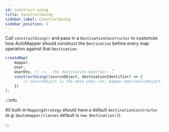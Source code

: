 ```yaml
---
id: construct-using
title: ConstructUsing
sidebar_label: ConstructUsing
sidebar_position: 5
---
```


Call `constructUsing()` and pass in a `DestinationConstructor` to customize how AutoMapper should construct the `Destination` before every map operation against that `Destination`.

```ts
createMap(
    mapper,
    User,
    UserDto, // 👈 --the destination modifier--👇
    constructUsing((sourceObject, destinationIdentifier) => {
        // sourceObject is the data when run: mapper.map(sourceObject...);
    })
);
```

:::info

All built-in `MappingStrategy` should have a default `destinationConstructor` (e.g: `@automapper/classes` default is `new Destination()`).

:::
